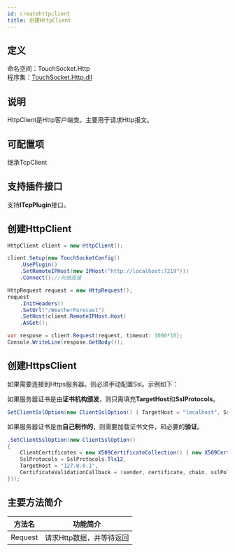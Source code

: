 ```yaml
---
id: createhttpclient
title: 创建HttpClient
---
```


## 定义

命名空间：TouchSocket.Http <br/>
程序集：[TouchSocket.Http.dll](https://www.nuget.org/packages/TouchSocket.Http)

## 说明

HttpClient是Http客户端类。主要用于请求Http报文。


## 可配置项

继承TcpClient

<a name="mMhq1"></a>

## 支持插件接口

支持**ITcpPlugin**接口。

<a name="LAsiE"></a>

## 创建HttpClient

```csharp
HttpClient client = new HttpClient();

client.Setup(new TouchSocketConfig()
    .UsePlugin()
    .SetRemoteIPHost(new IPHost("http://localhost:7219")))
    .Connect();//先做连接

HttpRequest request = new HttpRequest();
request
    .InitHeaders()
    .SetUrl("/WeatherForecast")
    .SetHost(client.RemoteIPHost.Host)
    .AsGet();

var respose = client.Request(request, timeout: 1000*10);
Console.WriteLine(respose.GetBody());
```

<a name="TixmX"></a>

## 创建HttpsClient

如果需要连接到Https服务器。则必须手动配置Ssl。示例如下：

如果服务器证书是由**证书机构颁发**，则只需填充**TargetHost**和**SslProtocols**。

```csharp
SetClientSslOption(new ClientSslOption() { TargetHost = "localhost", SslProtocols = SslProtocols.Tls12 })
```

如果服务器证书是由**自己制作的**，则需要加载证书文件，和必要的**验证**。

```csharp
.SetClientSslOption(new ClientSslOption()
{
    ClientCertificates = new X509CertificateCollection() { new X509Certificate2("RRQMSocket.pfx", "RRQMSocket") },
    SslProtocols = SslProtocols.Tls12,
    TargetHost = "127.0.0.1",
    CertificateValidationCallback = (sender, certificate, chain, sslPolicyErrors) => { return true; }
}));
```

<a name="mhUPx"></a>

## 主要方法简介

| **方法名** | **功能简介** |
| --- | --- |
| Request | 请求Http数据，并等待返回 |

<a name="loqXr"></a>

##
